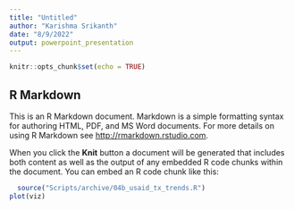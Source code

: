 ```yaml
---
title: "Untitled"
author: "Karishma Srikanth"
date: "8/9/2022"
output: powerpoint_presentation
---
```


```r
knitr::opts_chunk$set(echo = TRUE)
```

## R Markdown

This is an R Markdown document. Markdown is a simple formatting syntax for authoring HTML, PDF, and MS Word documents. For more details on using R Markdown see <http://rmarkdown.rstudio.com>.

When you click the **Knit** button a document will be generated that includes both content as well as the output of any embedded R code chunks within the document. You can embed an R code chunk like this:

```r
  source("Scripts/archive/04b_usaid_tx_trends.R")
plot(viz)

```

